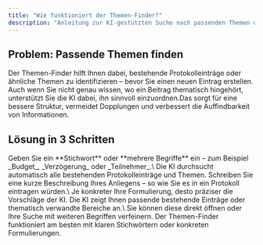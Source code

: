 ```yaml
---
title: "Wie funktioniert der Themen-Finder?"
description: "Anleitung zur KI-gestützten Suche nach passenden Themen oder Protokolleinträgen"
---
```


## Problem: Passende Themen finden

Der Themen-Finder hilft Ihnen dabei, bestehende Protokolleinträge oder ähnliche Themen zu identifizieren – bevor Sie einen neuen Eintrag erstellen.
Auch wenn Sie nicht genau wissen, wo ein Beitrag thematisch hingehört, unterstützt Sie die KI dabei, ihn sinnvoll einzuordnen.Das sorgt für eine bessere Struktur, vermeidet Dopplungen und verbessert die Auffindbarkeit von Informationen.

## Lösung in 3 Schritten

<Steps>
  <Step title="Suchbegriff eingeben">
    Geben Sie ein **Stichwort** oder **mehrere Begriffe** ein – zum Beispiel _Budget_, _Verzögerung_ oder _Teilnehmer_.\
    Die KI durchsucht automatisch alle bestehenden Protokolleinträge und Themen.
  </Step>
  <Step title="Beschreibung formulieren">
    Schreiben Sie eine kurze Beschreibung Ihres Anliegens – so wie Sie es in ein Protokoll eintragen würden.\
    Je konkreter Ihre Formulierung, desto präziser die Vorschläge der KI.
  </Step>
  <Step title="Vorschläge auswählen">
    Die KI zeigt Ihnen passende bestehende Einträge oder thematisch verwandte Bereiche an.\
    Sie können diese direkt öffnen oder Ihre Suche mit weiteren Begriffen verfeinern.
  </Step>
</Steps>

<Card title="→ Tipp" href="#">
  Der Themen-Finder funktioniert am besten mit klaren Stichwörtern oder konkreten Formulierungen.
</Card>